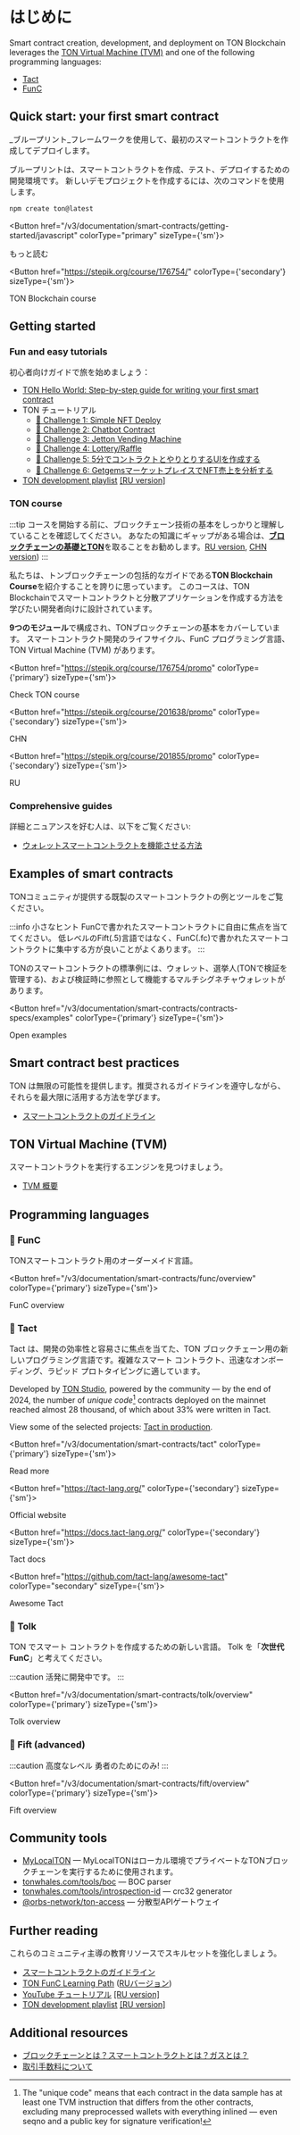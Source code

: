 

# はじめに

Smart contract creation, development, and deployment on TON Blockchain leverages the [TON Virtual Machine (TVM)](/v3/documentation/smart-contracts/overview#ton-virtual-machine-tvm) and one of the following programming languages:

- [Tact](/v3/documentation/smart-contracts/overview#-tact)
- [FunC](/v3/documentation/smart-contracts/overview#-func)

## Quick start: your first smart contract

_ブループリント_フレームワークを使用して、最初のスマートコントラクトを作成してデプロイします。

ブループリントは、スマートコントラクトを作成、テスト、デプロイするための開発環境です。
新しいデモプロジェクトを作成するには、次のコマンドを使用します。

```bash
npm create ton@latest
```

<Button href="/v3/documentation/smart-contracts/getting-started/javascript" colorType="primary" sizeType={'sm'}>

もっと読む

</Button>

<Button href="https://stepik.org/course/176754/" colorType={'secondary'} sizeType={'sm'}>

TON Blockchain course

</Button>

## Getting started

### Fun and easy tutorials

初心者向けガイドで旅を始めましょう：

- [TON Hello World: Step-by-step guide for writing your first smart contract](https://helloworld.tonstudio.io/02-contract/)
- TON チュートリアル
  - [🚩 Challenge 1: Simple NFT Deploy](https://github.com/romanovichim/TONQuest1)
  - [🚩 Challenge 2: Chatbot Contract](https://github.com/romanovichim/TONQuest2)
  - [🚩 Challenge 3: Jetton Vending Machine](https://github.com/romanovichim/TONQuest3)
  - [🚩 Challenge 4: Lottery/Raffle](https://github.com/romanovichim/TONQuest4)
  - [🚩 Challenge 5: 5分でコントラクトとやりとりするUIを作成する](https://github.com/romanovichim/TONQuest5)
  - [🚩 Challenge 6: GetgemsマーケットプレイスでNFT売上を分析する](https://github.com/romanovichim/TONQuest6)
- [TON development playlist](https://www.youtube.com/playlist?list=PLQ5rEj25H3U2P5qp7nsgVtNGYxEojnnez) [[RU version]](https://www.youtube.com/playlist?list=PLOIvUFGfwP93tZI_WnaLyJsZlskU4ao92)

### TON course

:::tip
コースを開始する前に、ブロックチェーン技術の基本をしっかりと理解していることを確認してください。 あなたの知識にギャップがある場合は、[**ブロックチェーンの基礎とTON**](https://stepik.org/course/201294/promo)を取ることをお勧めします。[RU version](https://stepik.org/course/202221/), [CHN version](https://stepik.org/course/200976/))
:::

私たちは、トンブロックチェーンの包括的なガイドである**TON Blockchain Course**を紹介することを誇りに思っています。 このコースは、TON Blockchainでスマートコントラクトと分散アプリケーションを作成する方法を学びたい開発者向けに設計されています。

**9つのモジュール**で構成され、TONブロックチェーンの基本をカバーしています。 スマートコントラクト開発のライフサイクル、FunC プログラミング言語、TON Virtual Machine (TVM) があります。

<Button href="https://stepik.org/course/176754/promo"
        colorType={'primary'} sizeType={'sm'}>

Check TON course

</Button>

<Button href="https://stepik.org/course/201638/promo"
        colorType={'secondary'} sizeType={'sm'}>

CHN

</Button>

<Button href="https://stepik.org/course/201855/promo"
        colorType={'secondary'} sizeType={'sm'}>

RU

</Button>

### Comprehensive guides

詳細とニュアンスを好む人は、以下をご覧ください:

- [ウォレットスマートコントラクトを機能させる方法](/v3/guidelines/smart-contracts/howto/wallet)

## Examples of smart contracts

TONコミュニティが提供する既製のスマートコントラクトの例とツールをご覧ください。

:::info 小さなヒント
FunCで書かれたスマートコントラクトに自由に焦点を当ててください。 低レベルのFift(.5)言語ではなく、FunC(.fc)で書かれたスマートコントラクトに集中する方が良いことがよくあります。
:::

TONのスマートコントラクトの標準例には、ウォレット、選挙人(TONで検証を管理する)、および検証時に参照として機能するマルチシグネチャウォレットがあります。

<Button href="/v3/documentation/smart-contracts/contracts-specs/examples" colorType={'primary'} sizeType={'sm'}>

Open examples

</Button>

## Smart contract best practices

TON は無限の可能性を提供します。推奨されるガイドラインを遵守しながら、それらを最大限に活用する方法を学びます。

- [スマートコントラクトのガイドライン](/v3/guidelines/smart-contracts/guidelines)

## TON Virtual Machine (TVM)

スマートコントラクトを実行するエンジンを見つけましょう。

- [TVM 概要](/v3/documentation/tvm/tvm-overview)

## Programming languages

### 📘 FunC

TONスマートコントラクト用のオーダーメイド言語。

<Button href="/v3/documentation/smart-contracts/func/overview" colorType={'primary'} sizeType={'sm'}>

FunC overview

</Button>

### 📒 Tact

Tact は、開発の効率性と容易さに焦点を当てた、TON ブロックチェーン用の新しいプログラミング言語です。複雑なスマート コントラクト、迅速なオンボーディング、ラピッド プロトタイピングに適しています。

Developed by [TON Studio](https://tonstudio.io), powered by the community — by the end of 2024, the number of _unique code_[^1] contracts deployed on the mainnet reached almost 28 thousand, of which about 33% were written in Tact.

View some of the selected projects: [Tact in production](https://github.com/tact-lang/awesome-tact#tact-in-production-).

[^1]: The "unique code" means that each contract in the data sample has at least one TVM instruction that differs from the other contracts, excluding many preprocessed wallets with everything inlined — even seqno and a public key for signature verification!

<Button href="/v3/documentation/smart-contracts/tact"
        colorType={'primary'} sizeType={'sm'}>

Read more

</Button>

<Button href="https://tact-lang.org/"
        colorType={'secondary'} sizeType={'sm'}>

Official website

</Button>

<Button href="https://docs.tact-lang.org/"
        colorType={'secondary'} sizeType={'sm'}>

Tact docs

</Button>

<Button href="https://github.com/tact-lang/awesome-tact"
        colorType="secondary" sizeType={'sm'}>

Awesome Tact

</Button>

### 📗 Tolk

TON でスマート コントラクトを作成するための新しい言語。 Tolk を「**次世代 FunC**」と考えてください。

:::caution
活発に開発中です。
:::

<Button href="/v3/documentation/smart-contracts/tolk/overview" colorType={'primary'} sizeType={'sm'}>

Tolk overview

</Button>

### 📕 Fift (advanced)

:::caution 高度なレベル
勇者のためにのみ!
:::

<Button href="/v3/documentation/smart-contracts/fift/overview" colorType={'primary'} sizeType={'sm'}>

Fift overview

</Button>

## Community tools

- [MyLocalTON](/v3/guidelines/nodes/running-nodes/running-a-local-ton) — MyLocalTONはローカル環境でプライベートなTONブロックチェーンを実行するために使用されます。
- [tonwhales.com/tools/boc](https://tonwhales.com/tools/boc) — BOC parser
- [tonwhales.com/tools/introspection-id](https://tonwhales.com/tools/introspecion-id) — crc32 generator
- [@orbs-network/ton-access](https://www.orbs.com/ton-access/) — 分散型APIゲートウェイ

## Further reading

これらのコミュニティ主導の教育リソースでスキルセットを強化しましょう。

- [スマートコントラクトのガイドライン](/v3/guidelines/smart-contracts/guidelines)
- [TON FunC Learning Path](https://blog.ton.org/func-juriy) ([RUバージョン](https://github.com/romanovichim/TonFunClessons_ru))
- [YouTube チュートリアル](https://www.youtube.com/@TONDevStudy) [[RU version]](https://www.youtube.com/@WikiMar)
- [TON development playlist](https://www.youtube.com/playlist?list=PLQ5rEj25H3U2P5qp7nsgVtNGYxEojnnez) [[RU version]](https://www.youtube.com/playlist?list=PLOIvUFGfwP93tZI_WnaLyJsZlskU4ao92)

## Additional resources

- [ブロックチェーンとは？スマートコントラクトとは？ガスとは？](https://blog.ton.org/what-is-blockchain)
- [取引手数料について](/v3/guidelines/smart-contracts/fee-calculation)

<Feedback />
